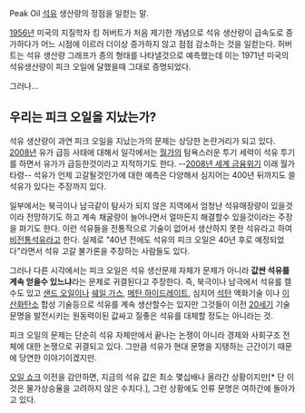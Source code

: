 Peak Oil
[[석유]] 생산량의 정점을 일컫는 말.

[[1956년]] 미국의 지질학자 킹 허버트가 처음 제기한 개념으로 석유 생산량이 급속도로 증가하다가 어느 시점에 이르러 더이상 증가하지 않고 점점 감소하는 것을 일컫는다. 허버트는 석유 생산량 그래프가 종의 형태를 나타낼것으로 예측했는데 이는 1971년 미국의 석유생산량이 피크 오일에 달했을때 그대로 증명되었다.

그러나...

== 우리는 피크 오일을 지났는가? ==
석유 생산량이 과연 피크 오일을 지났는가의 문제는 상당한 논란거리가 되고 있다. [[2008년]] 유가 급등 사태에 대해서 일각에서는 [[월가]]의 탐욕스러운 투기 세력이 석유 투기를 하면서 유가가 급등한것이라고 지적하기도 한다. --[[2008년 세계 금융위기]] 이래 월가 타령-- 석유가 언제 고갈될것인가에 대한 예측은 다양해서 심지어는 400년 뒤까지도 쓸 석유가 있다는 주장까지 있다.

일부에서는 북극이나 남극같이 탐사가 되지 않은 지역에서 엄청난 석유매장량이 있을것이라 전망하기도 하고 계속 채굴량이 늘어나면서 얼마든지 해결할수 있을것이라는 주장을 펴기도 한다. 이런 석유들을 전통적으로 기술이 없어서 생산하지 못한 석유라고 하여 [[비전통석유]]라고 한다. 실제로 "40년 전에도 석유의 피크 오일은 40년 후로 예정되었다"라면서 석유 고갈 불가론을 주장하는 사람들도 있다. 

그러나 다른 시각에서는 피크 오일은 석유 생산문제 자체가 문제가 아니라 '''값싼 석유를 계속 얻을수 있느냐'''라는 문제로 귀결된다고 주장한다. 즉, 북극이나 남극에서 석유를 캘수도 있고 [[샌드 오일]]이나 [[쉐일 가스]], [[메탄 하이드레이트]], 심지어 [[석탄]] 액화기술 이나 [[이산화탄소]] 합성 기술등으로 석유를 계속 생산할수는 있지만 그것들이 이전 [[20세기]] 기술문명을 발전시키는 원동력이된 값싸고 질좋은 석유를 대체할 정도는 아니라는 것.

피크 오일의 문제는 단순히 석유 자체만에서 끝나는 논쟁이 아니라 경제와 사회구조 전체에 대한 논쟁으로 귀결되고 있다. 그만큼 석유가 현대 문명을 지탱하는 근간이기 때문에 당연한 이야기이겠지만.

[[오일 쇼크]] 이전을 감안하면, 지금의 석유 값은 최소 몇십배나 올라간 상황이지만[* 단 이것은 물가상승율을 고려하지 않은 수치다.], 그런 상황에도 인류 문명은 여하간에 돌아가고 있다. 
